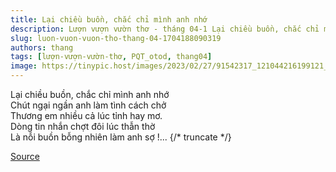 ```yaml
---
title: Lại chiều buồn, chắc chỉ mình anh nhớ
description: Lượn vượn vườn thơ - tháng 04-1 Lại chiều buồn, chắc chỉ mình anh nhớ Chút ngại ngần anh làm tình cách chở
slug: luon-vuon-vuon-tho-thang-04-1704188090319
authors: thang
tags: [lượn-vượn-vườn-thơ, PQT_otod, thang04]
image: https://tinypic.host/images/2023/02/27/91542317_121044216199121_1055145199723872256_n.th.jpg
---
```


Lại chiều buồn, chắc chỉ mình anh nhớ\
Chút ngại ngần anh làm tình cách chở\
Thương em nhiều cả lúc tỉnh hay mơ.\
Dòng tin nhắn chợt đôi lúc thẫn thờ\
Là nỗi buồn bỗng nhiên làm anh sợ !...
{/* truncate */}


[Source](https://www.facebook.com/ape.poem/posts/pfbid023q8mB7KvxvxZvF6rbBqsTKj5nm2wNMU13Jq4RcGHnMAABUQa5sBsK9MZprQbd9uNl)
